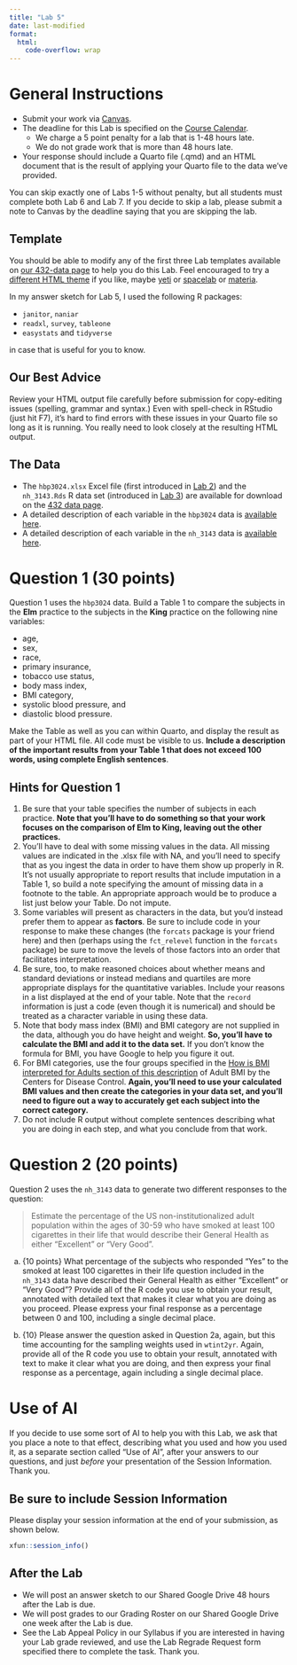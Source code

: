 ```yaml
---
title: "Lab 5"
date: last-modified
format: 
  html:
    code-overflow: wrap
---
```


# General Instructions

- Submit your work via [Canvas](https://canvas.case.edu/). 
- The deadline for this Lab is specified on the [Course Calendar](calendar.qmd).
  - We charge a 5 point penalty for a lab that is 1-48 hours late.
  - We do not grade work that is more than 48 hours late.
- Your response should include a Quarto file (.qmd) and an HTML document that is the result of applying your Quarto file to the data we've provided.

:::{.callout-important}

You can skip exactly one of Labs 1-5 without penalty, but all students must complete both Lab 6 and Lab 7. If you decide to skip a lab, please submit a note to Canvas by the deadline saying that you are skipping the lab.

:::

## Template

You should be able to modify any of the first three Lab templates available on [our 432-data page](https://github.com/THOMASELOVE/432-data) to help you do this Lab. Feel encouraged to try a [different HTML theme](https://quarto.org/docs/output-formats/html-themes.html) if you like, maybe [yeti](https://bootswatch.com/yeti/) or [spacelab](https://bootswatch.com/spacelab/) or [materia](https://bootswatch.com/materia/). 

:::{.callout-tip}

In my answer sketch for Lab 5, I used the following R packages:

- `janitor`, `naniar`
- `readxl`, `survey`, `tableone`
- `easystats` and `tidyverse`

in case that is useful for you to know.

:::

## Our Best Advice

Review your HTML output file carefully before submission for copy-editing issues (spelling, grammar and syntax.) Even with spell-check in RStudio (just hit F7), it's hard to find errors with these issues in your Quarto file so long as it is running. You really need to look closely at the resulting HTML output.

## The Data

- The `hbp3024.xlsx` Excel file (first introduced in [Lab 2](lab2.qmd)) and the `nh_3143.Rds` R data set (introduced in [Lab 3](lab3.qmd)) are available for download on the [432 data page](https://github.com/THOMASELOVE/432-data).
- A detailed description of each variable in the `hbp3024` data is [available here](hbp_codebook.qmd).
- A detailed description of each variable in the `nh_3143` data is [available here](nhanes_codebook.qmd).

# Question 1 (30 points)

Question 1 uses the `hbp3024` data. Build a Table 1 to compare the subjects in the **Elm** practice to the subjects in the **King** practice on the following nine variables: 

- age, 
- sex,
- race, 
- primary insurance, 
- tobacco use status, 
- body mass index, 
- BMI category, 
- systolic blood pressure, and
- diastolic blood pressure. 

Make the Table as well as you can within Quarto, and display the result as part of your HTML file. All code must be visible to us. **Include a description of the important results from your Table 1 that does not exceed 100 words, using complete English sentences**.

## Hints for Question 1

1. Be sure that your table specifies the number of subjects in each practice. **Note that you'll have to do something so that your work focuses on the comparison of Elm to King, leaving out the other practices.**
2. You'll have to deal with some missing values in the data. All missing values are indicated in the .xlsx file with NA, and you'll need to specify that as you ingest the data in order to have them show up properly in R. It's not usually appropriate to report results that include imputation in a Table 1, so build a note specifying the amount of missing data in a footnote to the table. An appropriate approach would be to produce a list just below your Table. Do not impute.
3. Some variables will present as characters in the data, but you'd instead prefer them to appear as **factors**. Be sure to include code in your response to make these changes (the `forcats` package is your friend here) and then (perhaps using the `fct_relevel` function in the `forcats` package) be sure to move the levels of those factors into an order that facilitates interpretation.
4. Be sure, too, to make reasoned choices about whether means and standard deviations or instead medians and quartiles are more appropriate displays for the quantitative variables. Include your reasons in a list displayed at the end of your table. Note that the `record` information is just a code (even though it is numerical) and should be treated as a character variable in using these data.
5. Note that body mass index (BMI) and BMI category are not supplied in the data, although you do have height and weight. **So, you'll have to calculate the BMI and add it to the data set.** If you don't know the formula for BMI, you have Google to help you figure it out.
6. For BMI categories, use the four groups specified in the [How is BMI interpreted for Adults section of this description](https://www.cdc.gov/bmi/adult-calculator/bmi-categories.html) of Adult BMI by the Centers for Disease Control. **Again, you'll need to use your calculated BMI values and then create the categories in your data set, and you'll need to figure out a way to accurately get each subject into the correct category.**
7. Do not include R output without complete sentences describing what you are doing in each step, and what you conclude from that work.

# Question 2 (20 points)

Question 2 uses the `nh_3143` data to generate two different responses to the question:

> Estimate the percentage of the US non-institutionalized adult population within the ages of 30-59 who have smoked at least 100 cigarettes in their life that would describe their General Health as either "Excellent" or "Very Good".

a. {10 points} What percentage of the subjects who responded "Yes" to the smoked at least 100 cigarettes in their life question included in the `nh_3143` data have described their General Health as either "Excellent" or "Very Good"? Provide all of the R code you use to obtain your result, annotated with detailed text that makes it clear what you are doing as you proceed. Please express your final response as a percentage between 0 and 100, including a single decimal place. 

b. {10} Please answer the question asked in Question 2a, again, but this time accounting for the sampling weights used in `wtint2yr`. Again, provide all of the R code you use to obtain your result, annotated with text to make it clear what you are doing, and then express your final response as a percentage, again including a single decimal place.

# Use of AI

If you decide to use some sort of AI to help you with this Lab, we ask that you place a note to that effect, describing what you used and how you used it, as a separate section called "Use of AI", after your answers to our questions, and just *before* your presentation of the Session Information. Thank you.

## Be sure to include Session Information

Please display your session information at the end of your submission, as shown below.

```r
xfun::session_info()
```

## After the Lab

- We will post an answer sketch to our Shared Google Drive 48 hours after the Lab is due.
- We will post grades to our Grading Roster on our Shared Google Drive one week after the Lab is due.
- See the Lab Appeal Policy in our Syllabus if you are interested in having your Lab grade reviewed, and use the Lab Regrade Request form specified there to complete the task. Thank you.